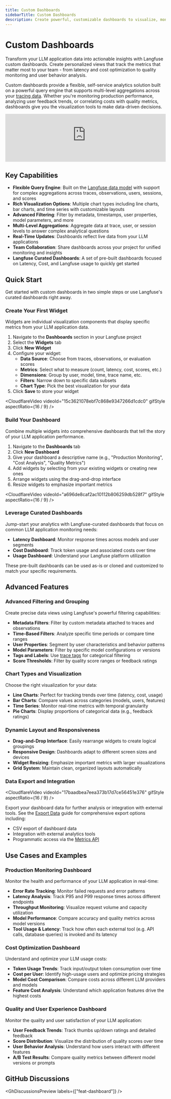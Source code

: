 ```yaml
---
title: Custom Dashboards
sidebarTitle: Custom Dashboards
description: Create powerful, customizable dashboards to visualize, monitor, and share insights from your LLM application data with flexible metrics, rich filtering, and dynamic layouts.
---
```


# Custom Dashboards

Transform your LLM application data into actionable insights with Langfuse custom dashboards.
Create personalized views that track the metrics that matter most to your team - from latency and cost optimization to quality monitoring and user behavior analysis.

Custom dashboards provide a flexible, self-service analytics solution built on a powerful query engine that supports multi-level aggregations across your [tracing data](/docs/tracing-data-model).
Whether you're monitoring production performance, analyzing user feedback trends, or correlating costs with quality metrics, dashboards give you the visualization tools to make data-driven decisions.

<iframe
  width="100%"
  src="https://www.youtube-nocookie.com/embed/z6g9xmciaBE"
  title="Custom Dashboard Demo"
  frameBorder="0"
  allow="accelerometer; autoplay; clipboard-write; encrypted-media; gyroscope; picture-in-picture"
  className="aspect-video rounded border mt-3"
  allowFullScreen
></iframe>

## Key Capabilities

- **Flexible Query Engine**: Built on the [Langfuse data model](/docs/tracing-data-model) with support for complex aggregations across traces, observations, users, sessions, and scores
- **Rich Visualization Options**: Multiple chart types including line charts, bar charts, and time series with customizable layouts
- **Advanced Filtering**: Filter by metadata, timestamps, user properties, model parameters, and more
- **Multi-Level Aggregations**: Aggregate data at trace, user, or session levels to answer complex analytical questions
- **Real-Time Updates**: Dashboards reflect live data from your LLM applications
- **Team Collaboration**: Share dashboards across your project for unified monitoring and insights
- **Langfuse Curated Dashboards**: A set of pre-built dashboards focused on Latency, Cost, and Langfuse usage to quickly get started

## Quick Start

Get started with custom dashboards in two simple steps or use Langfuse's curated dashboards right away.

<Steps>

### Create Your First Widget

Widgets are individual visualization components that display specific metrics from your LLM application data.

1. Navigate to the **Dashboards** section in your Langfuse project
2. Select the **Widgets** tab
3. Click **New Widget**
4. Configure your widget:
   - **Data Source**: Choose from traces, observations, or evaluation scores
   - **Metrics**: Select what to measure (count, latency, cost, scores, etc.)
   - **Dimensions**: Group by user, model, time, trace name, etc.
   - **Filters**: Narrow down to specific data subsets
   - **Chart Type**: Pick the best visualization for your data
5. Click **Save** to store your widget

<CloudflareVideo
  videoId="15c3621078ebf7c868e9347266d1cdc0"
  gifStyle
  aspectRatio={16 / 9}
/>

### Build Your Dashboard

Combine multiple widgets into comprehensive dashboards that tell the story of your LLM application performance.

1. Navigate to the **Dashboards** tab
2. Click **New Dashboard**
3. Give your dashboard a descriptive name (e.g., "Production Monitoring", "Cost Analysis", "Quality Metrics")
4. Add widgets by selecting from your existing widgets or creating new ones
5. Arrange widgets using the drag-and-drop interface
6. Resize widgets to emphasize important metrics

<CloudflareVideo
  videoId="a696de8caf2ac10112b806259db528f7"
  gifStyle
  aspectRatio={16 / 9}
/>

</Steps>

### Leverage Curated Dashboards

Jump-start your analytics with Langfuse-curated dashboards that focus on common LLM application monitoring needs:

- **Latency Dashboard**: Monitor response times across models and user segments
- **Cost Dashboard**: Track token usage and associated costs over time
- **Usage Dashboard**: Understand your Langfuse platform utilization

These pre-built dashboards can be used as-is or cloned and customized to match your specific requirements.

## Advanced Features

### Advanced Filtering and Grouping

Create precise data views using Langfuse's powerful filtering capabilities:

- **Metadata Filters**: Filter by custom metadata attached to traces and observations
- **Time-Based Filters**: Analyze specific time periods or compare time ranges
- **User Properties**: Segment by user characteristics and behavior patterns
- **Model Parameters**: Filter by specific model configurations or versions
- **Tags and Labels**: Use [trace tags](/docs/tracing-features/tags) for categorical filtering
- **Score Thresholds**: Filter by quality score ranges or feedback ratings

### Chart Types and Visualization

Choose the right visualization for your data:

- **Line Charts**: Perfect for tracking trends over time (latency, cost, usage)
- **Bar Charts**: Compare values across categories (models, users, features)
- **Time Series**: Monitor real-time metrics with temporal granularity
- **Pie Charts**: Display proportions of categorical data (e.g., feedback ratings)

### Dynamic Layout and Responsiveness

- **Drag-and-Drop Interface**: Easily rearrange widgets to create logical groupings
- **Responsive Design**: Dashboards adapt to different screen sizes and devices
- **Widget Resizing**: Emphasize important metrics with larger visualizations
- **Grid System**: Maintain clean, organized layouts automatically

### Data Export and Integration

<CloudflareVideo
  videoId="17baadbea7eea373b17d7ce56451e376"
  gifStyle
  aspectRatio={16 / 9}
/>

Export your dashboard data for further analysis or integration with external tools. See the [Export Data](/docs/api-and-data-platform/overview) guide for comprehensive export options including:

- CSV export of dashboard data
- Integration with external analytics tools
- Programmatic access via the [Metrics API](/docs/metrics/features/metrics-api)

## Use Cases and Examples

### Production Monitoring Dashboard

Monitor the health and performance of your LLM application in real-time:

- **Error Rate Tracking**: Monitor failed requests and error patterns
- **Latency Analysis**: Track P95 and P99 response times across different endpoints
- **Throughput Monitoring**: Visualize request volume and capacity utilization
- **Model Performance**: Compare accuracy and quality metrics across model versions
- **Tool Usage & Latency**: Track how often each external tool (e.g. API calls, database queries) is invoked and its latency

### Cost Optimization Dashboard

Understand and optimize your LLM usage costs:

- **Token Usage Trends**: Track input/output token consumption over time
- **Cost per User**: Identify high-usage users and optimize pricing strategies
- **Model Cost Comparison**: Compare costs across different LLM providers and models
- **Feature Cost Analysis**: Understand which application features drive the highest costs

### Quality and User Experience Dashboard

Monitor the quality and user satisfaction of your LLM application:

- **User Feedback Trends**: Track thumbs up/down ratings and detailed feedback
- **Score Distribution**: Visualize the distribution of quality scores over time
- **User Behavior Analysis**: Understand how users interact with different features
- **A/B Test Results**: Compare quality metrics between different model versions or prompts

## GitHub Discussions


<GhDiscussionsPreview labels={["feat-dashboard"]} />
